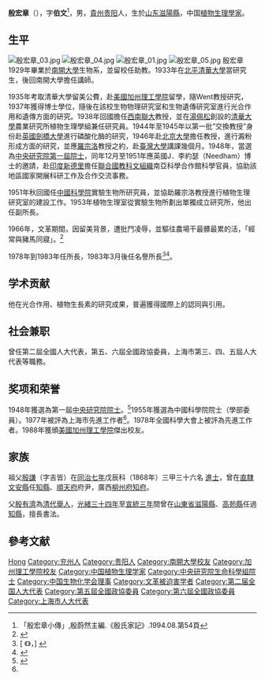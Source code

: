 {{Infobox_Person
| name = 殷宏章
|image= 殷宏章.jpg
|box_width= 200px
| caption  =殷宏章院士1944年在英國
|occupation= 
| period = 
|birth_name=
| other_names =
| Sex =男
|birth_date= 1908年10月1日
|birth_place= [[山東省|山東省]][[兗州府|兗州府]][[滋陽縣|滋陽縣]]
|death_date= {{death date and age|1992|11|30|1908|10|1}}
|death_place= 
| nationality ={{PRC}}
| residence =
| party =
| religion =
| spouse = 
| relatives = 
|education= 
| past = 
{{Infobox_People_CAS
|学部=生命科学和医学学部
|专业=植物生理學
|当选年=1955年
}}
{{Infobox_People_Sinica
|组别=生命科學組
|届数=第1屆
|当选年=1948年
}}
| work =
|awards=
}}

'''殷宏章'''（{{bd|1908年|10月1日|1992年|11月30日|catIdx=Y}}），字'''伯文'''<ref>「殷宏章小傳」,殷蔚然主編.《殷氏家記》.1994.08.第54頁</ref>，男，[[貴州|貴州]][[貴陽府|贵阳]]人，生於[[山東省|山东]][[滋阳县_(明朝)|滋陽縣]]，中国[[植物生理學家|植物生理學家]]。

== 生平 ==
[[File:殷宏章_03.jpg|thumb]]
[[File:殷宏章_04.jpg|thumb]]
[[File:殷宏章_01.jpg|thumb]]
[[File:殷宏章_05.jpg|thumb]]
殷宏章1929年畢業於[[南開大學|南開大學]]生物系，並留校任助教。1933年在[[北平|北平]][[清華大學|清華大學]]當研究生，後回南開大學擔任講師。

1935年考取清華大學留美公費，赴[[美國|美國]][[加州理工學院|加州理工學院]]留學，隨Went教授研究，1937年獲得博士學位，隨後在該校生物物理研究室和生物遺傳研究室進行光合作用和遺傳方面的研究。1938年回國擔任[[西南聯大|西南聯大]]教授，並在[[湯佩松|湯佩松]]創設的[[清華大學|清華大學]]農業研究所植物生理學組兼任研究員。1944年至1945年以第一批”交換教授”身份赴[[英國|英國]][[劍橋大學|劍橋大學]]進行磷酸化酶的研究，1946年赴[[北京大學|北京大學]]擔任教授，進行澱粉形成方面的研究，並應[[羅宗洛|羅宗洛]]教授之約，赴[[臺灣大學|臺灣大學]]講課幾個月。1948年，當選為[[中央研究院|中央研究院]][[中央研究院第一屆院士|第一屆院士]]，同年12月至1951年應英國J．李約瑟（Needham）博士的邀請，赴[[印度|印度]][[新德里|新德里]]擔任[[聯合國教科文組織|聯合國教科文組織]]南亞科學合作館科學官員，協助該地區國家開展科研工作及合作交流事務。

1951年秋回國任[[中國科學院|中國科學院]]實驗生物所研究員，並協助羅宗洛教授進行植物生理研究室的建設工作。1953年植物生理室從實驗生物所劃出單獨成立研究所，他出任副所長。

1966年，文革期間，因留美背景，遭批鬥凌辱，並驅往農場干最髒最累的活，「經常與豬馬同寢」。<ref>{{cite news|url=http://www.epochtimes.com/b5/17/1/11/n8690231.htm|title=留在大陸的中華民國院士之大結局（二）|author=張東園|publisher=大紀元|date=2017-01-11|accessdate=2018-01-23|archive-date=2018-01-24|archive-url=https://web.archive.org/web/20180124071345/http://www.epochtimes.com/b5/17/1/11/n8690231.htm|dead-url=no}}</ref>

1978年到1983年任所長，1983年3月後任名譽所長<ref name="醫學八號樓">[ 《》，] {{Wayback|url= |date= }}</ref><ref>{{Cite web|title=植物生理學家--殷宏章|url=http://www.med8th.com/academician/YinHongzhang/default.htm|accessdate=|work=醫學八號樓網站|archiveurl=https://web.archive.org/web/20090526074219/http://www.med8th.com/academician/YinHongzhang/default.htm|archivedate=2009-05-26}}</ref>。

== 学术贡献 ==
他在光合作用、植物生長素的研究成果，普遍獲得國際上的認同與引用。

== 社会兼职 ==
曾任第二屆全國人大代表，第五、六屆全國政協委員，上海市第三、四、五屆人大代表等職務。

== 奖项和荣誉 ==
1948年獲選為第一屆[[中央研究院院士|中央研究院院士]]。<ref>{{Cite web |url=https://academicians.sinica.edu.tw/index.php?func=1-D |title=殷宏章 逝世院士一覽表 中央研究院 |accessdate=2016-06-13 |archive-date=2016-11-02 |archive-url=https://web.archive.org/web/20161102125806/http://academicians.sinica.edu.tw/index.php?func=1-D |dead-url=yes }}</ref>1955年獲選為中國科學院院士（學部委員）。1977年被評為上海市先進工作者<ref name="醫學八號樓"/>。1978年全國科學大會上被評為先進工作者。1988年獲頒[[美國|美國]][[加州理工學院|加州理工學院]]傑出校友。

== 家族 ==
祖父[[殷謙_(清朝)|殷謙]]（字吉皆）在[[同治七年|同治七年]]戊辰科（1868年）三甲三十六名 [[進士|進士]]，曾在[[直隸|直隸]][[文安縣|文安縣]]任[[知縣|知縣]]、[[順天府|順天府]]府尹，廣西[[柳州府|柳州府]][[知府|知府]]。

父[[殷有濟|殷有濟]]為[[清代|清代]][[舉人|舉人]]，[[光緒三十四年|光緒三十四年]]至[[宣統三年|宣統三年]]間曾在[[山東省|山東省]][[滋陽縣|滋陽縣]]、[[高苑縣|高苑縣]]任過[[知縣|知縣]]，擅長書法。

== 參考文献 ==
{{Reflist|2}}

{{中央研究院第一屆院士}}
{{中国科学院生命科学和医学学部院士}}
{{Navboxes 
| title  = 殷宏章在[[中国生物化学与分子生物学会|中国生物化学与分子生物学会]]的职务
| list1  =
{{中国生物化学会第一届理事会}}
}}

{{Authority control}}
{{DEFAULTSORT:Yin}}
[[Category:殷姓|Hong]]
[[Category:兖州人|Category:兖州人]]
[[Category:贵阳人|Category:贵阳人]]
[[Category:南開大學校友|Category:南開大學校友]]
[[Category:加州理工學院校友|Category:加州理工學院校友]]
[[Category:中国植物生理学家|Category:中国植物生理学家]]
[[Category:中央研究院生命科學組院士|Category:中央研究院生命科學組院士]]
[[Category:中国生物化学会理事|Category:中国生物化学会理事]]
[[Category:文革被迫害学者|Category:文革被迫害学者]]
[[Category:第二届全国人大代表|Category:第二届全国人大代表]]
[[Category:第五屆全國政協委員|Category:第五屆全國政協委員]]
[[Category:第六屆全國政協委員|Category:第六屆全國政協委員]]
[[Category:上海市人大代表|Category:上海市人大代表]]